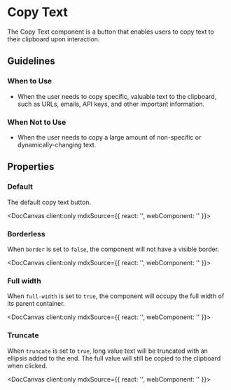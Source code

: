 
# Copy Text

The Copy Text component is a button that enables users to copy text to their clipboard upon interaction.

## Guidelines

### When to Use

- When the user needs to copy specific, valuable text to the clipboard, such as URLs, emails, API keys, and other important information.

### When Not to Use

- When the user needs to copy a large amount of non-specific or dynamically-changing text.

## Properties

<DocArgsTable componentName="pds-copytext" docSource={components} />

### Default

The default copy text button.

<DocCanvas client:only
  mdxSource={{
    react: '<PdsCopytext value="Copy this text"></PdsCopytext>',
    webComponent: '<pds-copytext value="Copy this text"></pds-copytext>'
}}>
  <pds-copytext value="Copy this text"></pds-copytext>
</DocCanvas>

### Borderless

When `border` is set to `false`, the component will not have a visible border.

<DocCanvas client:only
  mdxSource={{
    react: '<PdsCopytext value="Copy that text" border="false"></PdsCopytext>',
    webComponent: '<pds-copytext value="Copy that text" border="false"></pds-copytext>'
}}>
  <pds-copytext value="Copy that text" border="false"></pds-copytext>
</DocCanvas>

### Full width

When `full-width` is set to `true`, the component will occupy the full width of its parent container.

<DocCanvas client:only
  mdxSource={{
    react: '<PdsCopytext value="Copy all of this text" fullWidth></PdsCopytext>',
    webComponent: '<pds-copytext value="Copy all of this text" full-width></pds-copytext>'
}}>
  <div style={{ width: '100%' }}>
    <pds-copytext value="Copy all of this text" full-width></pds-copytext>
  </div>
</DocCanvas>

### Truncate

When `truncate` is set to `true`, long value text will be truncated with an ellipsis added to the end. The full value will still be copied to the clipboard when clicked.

<DocCanvas client:only
  mdxSource={{
    react: '<PdsCopytext value="Copy all of this really long text that should be truncated in the UI, but will still be copied to the clipboard." truncate="true"></PdsCopytext>',
    webComponent: '<pds-copytext value="Copy all of this really long text that should be truncated in the UI, but will still be copied to the clipboard." truncate="true"></pds-copytext>'
}}>
  <div style={{ width: '350px' }}>
    <pds-copytext value="Copy all of this really long text that should be truncated in the UI, but will still be copied to the clipboard." truncate="true"></pds-copytext>
  </div>
</DocCanvas>
